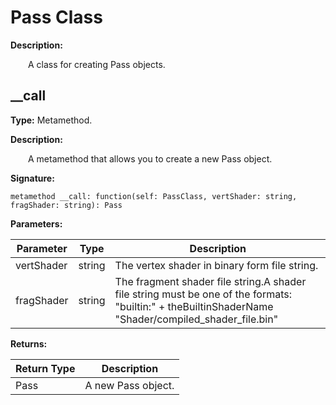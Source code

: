
# Pass Class

**Description:**

&emsp;&emsp;A class for creating Pass objects.

## __call

**Type:** Metamethod.

**Description:**

&emsp;&emsp;A metamethod that allows you to create a new Pass object.

**Signature:**
```tl
metamethod __call: function(self: PassClass, vertShader: string, fragShader: string): Pass
```

**Parameters:**

| Parameter | Type | Description |
| --- | --- | --- |
| vertShader | string | The vertex shader in binary form file string. |
| fragShader | string | The fragment shader file string.A shader file string must be one of the formats:	"builtin:" + theBuiltinShaderName	"Shader/compiled_shader_file.bin" |

**Returns:**

| Return Type | Description |
| --- | --- |
| Pass | A new Pass object. |